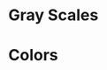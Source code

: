 
<Meta title="Tokens/Colors" />

<style>{`
	.sbdocs .sbdocs-content {
		max-width: 1300px;
	}
	.docblock-colorpalette > div > div + div > div > div:first-of-type {
		background: #121212;
	}
	.docblock-colorpalette > div > div + div > div > div:last-of-type > div {
		color: #C6C6C6;
	}

	.docblock-colorpalette > div + div > div:first-of-type,
	.docblock-colorpalette > div > div {
		-webkit-flex: 0 0 15%;
	  -ms-flex: 0 0 15%;
	  flex: 0 0 15%;
	}

	.docblock-colorpalette > div + div > div:last-of-type,
	.docblock-colorpalette > div > div {
		flex-grow: 1.5;
	}
`}</style>

<h1>Gray Scales</h1>
<ColorPalette>
  <ColorItem title="Main Text" colors={{ "gray-100": "#F1F1F1" }} />
  <ColorItem title="Secondary Text" colors={{ "gray-200": "#C6C6C6" }} />
  <ColorItem title="Disabled Text" colors={{ "gray-300": "#7D7676" }} />
  <ColorItem title="Disabled Button" colors={{ "gray-500": "#434343" }} />
  <ColorItem title="Cards" colors={{ "gray-800": "#1F1F1F" }} />
  <ColorItem title="Backgrounds" colors={{ "gray-900": "#121212" }} />
</ColorPalette>

<h1>Colors</h1>
<ColorPalette>
  <ColorItem
    title="Purple"
    subtitle="Highlights"
    colors={{
      "purple-400": "#A798EF",
      "purple-600": `${transparentize(0.1, "#A798EF")}`,
      "purple-700": `${transparentize(0.3, "#A798EF")}`,
      "purple-800": `${transparentize(0.7, "#A798EF")}`,
      "purple-900": `${transparentize(0.8, "#A798EF")}`,
    }}
  />
  <ColorItem
    title="Red"
    subtitle="Error"
    colors={{
      "red-400": "#E66E7C",
      "red-600": `${transparentize(0.1, "#E66E7C")}`,
      "red-700": `${transparentize(0.3, "#E66E7C")}`,
      "red-800": `${transparentize(0.7, "#E66E7C")}`,
      "red-900": `${transparentize(0.8, "#E66E7C")}`,
    }}
  />
  <ColorItem
    title="Yellow"
    subtitle="Important"
    colors={{
      "yellow-400": "#E9AC65",
      "yellow-600": `${transparentize(0.1, "#E9AC65")}`,
      "yellow-700": `${transparentize(0.3, "#E9AC65")}`,
      "yellow-800": `${transparentize(0.7, "#E9AC65")}`,
      "yellow-900": `${transparentize(0.8, "#E9AC65")}`,
    }}
  />
  <ColorItem
    title="Orange"
    subtitle="Secondary"
    colors={{
      "orange-400": "#E68566",
      "orange-600": `${transparentize(0.1, "#E68566")}`,
      "orange-700": `${transparentize(0.3, "#E68566")}`,
      "orange-800": `${transparentize(0.7, "#E68566")}`,
      "orange-900": `${transparentize(0.8, "#E68566")}`,
    }}
  />
  <ColorItem
    title="Green"
    subtitle="Success"
    colors={{
      "green-400": "#58B090",
      "green-600": `${transparentize(0.1, "#58B090")}`,
      "green-700": `${transparentize(0.3, "#58B090")}`,
      "green-800": `${transparentize(0.7, "#58B090")}`,
      "green-900": `${transparentize(0.8, "#58B090")}`,
    }}
  />
  <ColorItem
    title="Sky Blue"
    subtitle="Secondary"
    colors={{
      "sky-blue-400": "#72B7CC",
      "sky-blue-600": `${transparentize(0.1, "#72B7CC")}`,
      "sky-blue-700": `${transparentize(0.3, "#72B7CC")}`,
      "sky-blue-800": `${transparentize(0.7, "#72B7CC")}`,
      "sky-blue-900": `${transparentize(0.8, "#72B7CC")}`,
    }}
  />
  <ColorItem
    title="Blue"
    subtitle="Secondary"
    colors={{
      "blue-400": "#6C9BE1",
      "blue-600": `${transparentize(0.1, "#6C9BE1")}`,
      "blue-700": `${transparentize(0.3, "#6C9BE1")}`,
      "blue-800": `${transparentize(0.7, "#6C9BE1")}`,
      "blue-900": `${transparentize(0.8, "#6C9BE1")}`,
    }}
  />
  <ColorItem
    title="Pink"
    subtitle="Secondary"
    colors={{
      "pink-400": "#D887C2",
      "pink-600": `${transparentize(0.1, "#D887C2")}`,
      "pink-700": `${transparentize(0.3, "#D887C2")}`,
      "pink-800": `${transparentize(0.7, "#D887C2")}`,
      "pink-900": `${transparentize(0.8, "#D887C2")}`,
    }}
  />
</ColorPalette>
